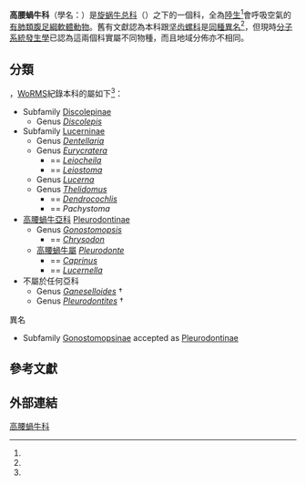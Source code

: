 {{Automatic taxobox
| image         = Snail Camp Gully Creek.jpg
| image_caption = 一隻''[[Meridolum_gulosum|Meridolum gulosum]]''的活體
| taxon = Pleurodontidae
| authority = Ihering, 1912 
| diversity_ref     = 
| diversity_link    = #分類
| diversity         =
| synonyms_ref = <ref name="WoRMS_870597" />
| synonyms =
* Lampadiidae Winckworth, 1945
* Solaropsidae H. Nordsieck, 1986
}}

'''高腰蝸牛科'''（學名：{{lang|la|Pleurodontidae}}）是[[旋蜗牛总科|旋蜗牛总科]]（{{lang|la|Helicoidea}}）之下的一個科，全為[[陸生動物|陸生]]<ref name="WoRMS_870597" />會呼吸空氣的[[有肺類|有肺類]][[腹足綱|腹足綱]][[軟體動物|軟體動物]]。舊有文獻認為本科跟[[坚齿螺科|坚齿螺科]]是[[同種異名|同種異名]]<ref name=shelldoc_000008 />，但現時[[分子系統發生學|分子系統發生學]]已認為這兩個科實屬不同物種，而且地域分佈亦不相同。

==分類==
{{as of|2018|8|15}}，[[WoRMS|WoRMS]]紀錄本科的屬如下<ref name="WoRMS_870597" />：
* Subfamily [[Discolepinae|Discolepinae]] {{small|Schileyko, 2006}}
** Genus ''[[Discolepis|Discolepis]]'' {{small|Ancey, 1904}}
* Subfamily [[Lucerninae|Lucerninae]] {{small|Swainson, 1840}}
** Genus ''[[Dentellaria|Dentellaria]]'' {{small|Schumacher, 1817}}
** Genus ''[[Eurycratera|Eurycratera]]'' {{small|H. Beck, 1837}}
*** == ''[[Leiocheila|Leiocheila]]'' {{small|Albers, 1850}}
*** == ''[[Leiostoma|Leiostoma]]'' {{small|Swainson, 1840}}
** Genus ''[[Lucerna|Lucerna]]'' {{small|Swainson, 1840}}
** Genus ''[[Thelidomus|Thelidomus]]'' {{small|Swainson, 1840}}
*** == ''[[Dendrocochlis|Dendrocochlis]]'' {{small|Pilsbry & A.P. Brown, 1910}}
*** == ''Pachystoma'' {{small|Albers, 1850}}
* [[高腰蝸牛亞科|高腰蝸牛亞科]] [[Pleurodontinae|Pleurodontinae]] {{small|Ihering, 1912}}
** Genus ''[[Gonostomopsis|Gonostomopsis]]'' {{small|Pilsbry, 1889}}
*** == ''[[Chrysodon|Chrysodon]]'' {{small|Ancey, 1887}}
** [[高腰蝸牛屬|高腰蝸牛屬]] ''[[Pleurodonte|Pleurodonte]]'' {{small|Fischer von Waldheim, 1807}}
*** == ''[[Caprinus|Caprinus]]'' {{small|Montfort, 1810}}
*** == ''[[Lucernella|Lucernella]]'' {{small|Swainson, 1840}}
* 不屬於任何亞科
** Genus ''[[Ganeselloides|Ganeselloides]]'' {{small|Yen, 1969}} †
** Genus ''[[Pleurodontites|Pleurodontites]]'' {{small|Zilch, 1960}} †
;異名
* Subfamily [[Gonostomopsinae|Gonostomopsinae]] {{small|Schileyko, 2006}} accepted as [[Pleurodontinae|Pleurodontinae]] {{small|Ihering, 1912}}

==參考文獻==
{{reflist |refs=
<ref name=shelldoc_000008>{{cite journal
 |url=http://shell.sinica.edu.tw/chinese/documentquery_c.php?No=000008
 |author=[[林朝棨|林朝棨]]
 |title=蘭嶼之貝類及其動物地理（Mollusks of Lan-Yu (Orchid Island), and their zoogeography）
 |year=1974 |volume=1 |pages=42-63
 |journal=[[貝友|貝類學報]] (Bulletin of Malacology) |publisher=[[中華民國貝類學會|中華民國貝類學會]] (The Malacological Society of Taiwan) }}</ref>
<ref name="WoRMS_870597">{{WoRMS |id=870597
 |last1=Bouchet |first1=Philippe
 |last2=Bank |first2=Rudd
 |title=Pleurodontidae Ihering, 1912 
 |date=2018-02-10 |access-date=2018-08-15 }}</ref>
}}

==外部連結==
{{Taxonbar}}
[[Category:高腰蝸牛科|]]